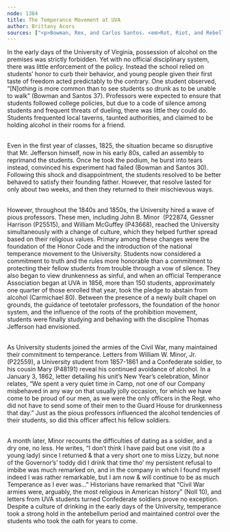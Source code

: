 ```yaml
---
node: 1384
title: The Temperance Movement at UVA
author: Brittany Acors
sources: ["<p>Bowman, Rex, and Carlos Santos. <em>Rot, Riot, and Rebellion: Mr. Jefferson&rsquo;s Struggle to Save the University That Changed America</em>. Charlottesville: University of Virginia Press, 2013.</p>\r\n<p>Carmichael, Peter. <em>The Last Generation: Young Virginians in Peace, War, and Rebellion</em>. Chapel Hill: The University of North Carolina Press, 2005.</p>\r\n<p><a href=\"http://juel.iath.virginia.edu/node/863?manifest=http%3A%2F%2Fjuel.iath.virginia.edu%2Fjuel-uv%2FMinor.json&amp;locale=en-GB#?c=0&amp;m=0&amp;s=0&amp;cv=2315&amp;xywh=-1046%2C-927%2C2813%2C2656&amp;r=0\">Letter from William Minor, Jr., to Mary L. Minor. February 2, 1862.</a> (<a href=\"http://juel.iath.virginia.edu/node/114?doc=/db/JUEL/letters/Minor/William_Minor_Jr_to_Mary_L_Minor_February_2_1862_Transcript.xml&amp;key=P22874#m1\">transcription</a>)</p>\r\n<p><a href=\"http://juel.iath.virginia.edu/node/863?manifest=http%3A%2F%2Fjuel.iath.virginia.edu%2Fjuel-uv%2FMinor.json&amp;locale=en-GB#?c=0&amp;m=0&amp;s=0&amp;cv=2324&amp;xywh=0%2C-369%2C2531%2C2390&amp;r=0\">Letter from William Minor, Jr., to Mary L. Minor. January 3, 1862.</a> (<a href=\"http://juel.iath.virginia.edu/node/114?doc=/db/JUEL/letters/Minor/William_Minor_Jr_to_Mary_L_Minor_January_3_1862_Transcript.xml&amp;key=P22874#m1\">transcription</a>)</p>\r\n<p>Noll, Mark A. <em>The Civil War as a Theological Crisis</em>. Chapel Hill: The University of North Carolina Press, 2006.</p>\r\n"]
---
```

<p>In the early days of the University of Virginia, possession of alcohol on the premises was strictly forbidden. Yet with no official disciplinary system, there was little enforcement of the policy. Instead the school relied on students&rsquo; honor to curb their behavior, and young people given their first taste of freedom acted predictably to the contrary. One student observed, &ldquo;[N]othing is more common than to see students so drunk as to be unable to walk&rdquo; (Bowman and Santos 37). Professors were expected to ensure that students followed college policies, but due to a code of silence among students and frequent threats of dueling, there was little they could do. Students frequented local taverns, taunted authorities, and claimed to be holding alcohol in their rooms for a friend.</p>
<p><br />
	Even in the first year of classes, 1825, the situation became so disruptive that Mr. Jefferson himself, now in his early 80s, called an assembly to reprimand the students. Once he took the podium, he burst into tears instead, convinced his experiment had failed (Bowman and Santos 30). Following this shock and disappointment, the students resolved to be better behaved to satisfy their founding father. However, that resolve lasted for only about two weeks, and then they returned to their mischievous ways.</p>
<p><br />
	However, throughout the 1840s and 1850s, the University hired a wave of pious professors. These men, including John B. Minor&nbsp; (P22874, Gessner Harrison (P25515), and William McGuffey (P43668), reached the University simultaneously with a change of culture, which they helped further spread based on their religious values. Primary among these changes were the foundation of the Honor Code and the introduction of the national temperance movement to the University. Students now considered a commitment to truth and the rules more honorable than a commitment to protecting their fellow students from trouble through a vow of silence. They also began to view drunkenness as sinful, and when an official Temperance Association began at UVA in 1856, more than 150 students, approximately one quarter of those enrolled that year, took the pledge to abstain from alcohol (Carmichael 80). Between the presence of a newly built chapel on grounds, the guidance of teetotaler professors, the foundation of the honor system, and the influence of the roots of the prohibition movement, students were finally studying and behaving with the discipline Thomas Jefferson had envisioned.</p>
<p><br />
	As University students joined the armies of the Civil War, many maintained their commitment to temperance. Letters from William W. Minor, Jr. (P22559), a University student from 1857-1861 and a Confederate soldier, to his cousin Mary (P48191) reveal his continued avoidance of alcohol. In a January 3, 1862, letter detailing his unit&rsquo;s New Year&rsquo;s celebration, Minor relates, &ldquo;We spent a very quiet time in Camp, not one of our Company misbehaved in any way on that usually jolly occasion, for which we have come to be proud of our men, as we were the only officers in the Regt. who did not have to send some of their men to the Guard House for drunkenness that day.&rdquo; Just as the pious professors influenced the alcohol tendencies of their students, so did this officer affect his fellow soldiers.</p>
<p><br />
	A month later, Minor recounts the difficulties of dating as a soldier, and a dry one, no less. He writes, &ldquo;I don&rsquo;t think I have paid but one visit (to a young lady) since I returned &amp; that a very short one to miss Lizzy, but none of the Governor&rsquo;s&rsquo; toddy did I drink that time tho&rsquo; my persistent refusal to imbibe was much remarked on, and in the company in which I found myself indeed I was rather remarkable, but I am now &amp; will continue to be as much Temperance as I ever was...&rdquo; Historians have remarked that &ldquo;Civil War armies were, arguably, the most religious in American history&rdquo; (Noll 10), and letters from UVA students turned Confederate soldiers prove no exception. Despite a culture of drinking in the early days of the University, temperance took a strong hold in the antebellum period and maintained control over the students who took the oath for years to come.</p>
